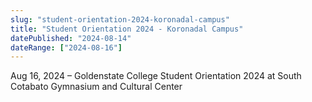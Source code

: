 ```yaml
---
slug: "student-orientation-2024-koronadal-campus"
title: "Student Orientation 2024 - Koronadal Campus"
datePublished: "2024-08-14"
dateRange: ["2024-08-16"]
---
```


<!--- content start --->

Aug 16, 2024 – Goldenstate College Student Orientation 2024 at South Cotabato Gymnasium and Cultural Center

<!--- content end --->